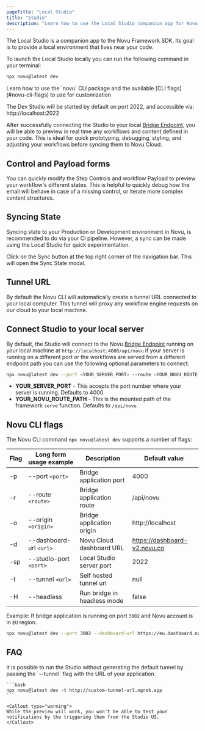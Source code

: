 ```yaml
---
pageTitle: "Local Studio"
title: "Studio"
description: "Learn how to use the Local Studio companion app for Novu Framework SDK"
---
```




The Local Studio is a companion app to the Novu Framework SDK. Its goal is to provide a local environment that lives near your code.

To launch the Local Studio locally you can run the following command in your terminal:

```bash
npx novu@latest dev
```

<Callout type="info">
Learn how to use the `novu` CLI package and the available [CLI flags](#novu-cli-flags) to use for customization
</Callout>

The Dev Studio will be started by default on port 2022, and accessible via: http://localhost:2022

After successfully connecting the Studio to your local [Bridge Endpoint](/concepts/endpoint), you will be able to preview in real time any workflows and content defined in your code. This is ideal for quick prototyping, debugging, styling, and adjusting your workflows before syncing them to Novu Cloud.

## Control and Payload forms

You can quickly modify the Step Controls and workflow Payload to preview your workflow's different states. This is helpful to quickly debug how the email will behave in case of a missing control, or iterate more complex content structures.

## Syncing State

Syncing state to your Production or Development environment in Novu, is recommended to do via your CI pipeline. However, a sync can be made using the Local Studio for quick experimentation.

Click on the Sync button at the top right corner of the navigation bar. This will open the Sync State modal.

## Tunnel URL

By default the Novu CLI will automatically create a tunnel URL connected to your local computer. This tunnel will proxy any workflow engine requests on our cloud to your local machine.

## Connect Studio to your local server

By default, the Studio will connect to the Novu [Bridge Endpoint](/concepts/endpoint) running on your local machine at `http://localhost:4000/api/novu` if your server is running on a different port or the workflows are served from a different endpoint path you can use the following optional parameters to connect:

```bash
npx novu@latest dev --port <YOUR_SERVER_PORT> --route <YOUR_NOVU_ROUTE_PATH>
```

- **YOUR_SERVER_PORT** - This accepts the port number where your server is running. Defaults to 4000.
- **YOUR_NOVU_ROUTE_PATH** - This is the mounted path of the framework `serve` function. Defaults to `/api/novu`.

## Novu CLI flags

The Novu CLI command `npx novu@latest dev` supports a number of flags:

| Flag | Long form usage example | Description                   | Default value               |
| ---- | ----------------------- | ----------------------------- | --------------------------- |
| -p   | --port `<port>`         | Bridge application port       | 4000                        |
| -r   | --route `<route>`       | Bridge application route      | /api/novu                   |
| -o   | --origin `<origin>`     | Bridge application origin     | http://localhost            |
| -d   | --dashboard-url `<url>` | Novu Cloud dashboard URL      | https://dashboard-v2.novu.co   |
| -sp  | --studio-port `<port>`  | Local Studio server port      | 2022                        |
| -t   | --tunnel `<url>`        | Self hosted tunnel url        | null                        |
| -H   | --headless              | Run bridge in headless mode   | false                       |

Example: If bridge application is running on port `3002` and Novu account is in `EU` region.

```bash
npx novu@latest dev --port 3002 --dashboard-url https://eu.dashboard.novu.co
```

## FAQ

<Accordions>
  <Accordion title="Running Studio without a tunnel">
    It is possible to run the Studio without generating the default tunnel by passing the `--tunnel` flag with the URL of your application.

    ```bash
    npx novu@latest dev -t http://custom-tunnel-url.ngrok.app
    ```

    <Callout type="warning">
    While the preview will work, you won't be able to test your notifications by the triggering them from the Studio UI.
    </Callout>
  </Accordion>
</Accordions>
